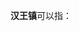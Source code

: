 '''汉王镇'''可以指：
{{PRC admin/disambig|32/03/12/109/000|61/07/02/106/000|61/09/24/102/000|62/12/02/104/000}}
{{disambig|cat=三字中国镇名消歧义}}